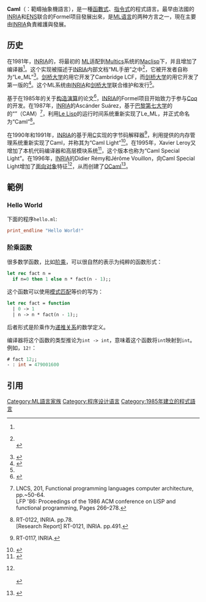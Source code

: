 {{Infobox programming language
| name                   = Caml
| logo                   = 
| paradigm               = [[编程范型|多范型]]: [[函数式编程|函数式]], [[指令式编程|指令式]]
| family = [[ML语言|ML]]
| year                   = 1985年
| typing                 = [[类型推论|类型推论]], [[类型系统|静态]], [[类型系统|强类型]]
| designer               = {{en-link|Gérard Huet}}, Guy Cousineau, Ascánder Suárez, Pierre Weis, Michel Mauny (Heavy Caml),<br /> {{en-link|Xavier Leroy}} (Caml Light)
| developer              = 
| latest release version = 0.75
| latest release date    = {{start date and age|2002|01|26}}
| latest test version    = 
| latest test date       = 
| dialects               = 
| influenced by          = [[ML语言|ML]]
| influenced             = [[OCaml|OCaml]]
| operating system       = [[跨平台|跨平台]]
| license                =
| website                = {{URL|caml.inria.fr}}}}
'''Caml'''（{{lang-en|'''C'''ategorical '''A'''bstract '''M'''achine '''L'''anguage}}：範疇抽象機語言），是一種[[函數式編程|函數式]]、[[指令式编程|指令式]]的程式語言。最早由法國的[[法國國立計算機及自動化研究院|INRIA]]和[[巴黎高等師範學院|ENS]]联合的Formel项目發展出來，是[[ML语言|ML语言]]的两种方言之一，現在主要由[[法國國立計算機及自動化研究院|INRIA]]負責維護與發展。

==历史==
在1981年，[[法国国家信息与自动化研究所|INRIA]]的{{en-link|Gérard Huet}}，将最初的{{en-link|可计算函数逻辑|Logic for Computable Functions|LCF}} [[ML语言|ML]]适配到[[Multics|Multics]]系统的[[Maclisp|Maclisp]]下，并且增加了编译器<ref name="caml-doc" />。这个实现被描述于[[法国国家信息与自动化研究所|INRIA]]内部文档“ML手册”之中<ref name="handbook">{{cite book|title=The ML Handbook, Version 6.2|series=Internal document|author= G. Cousineau, M. Gordon, G. Huet, R. Milner, L. C. Paulson, C. Wadsworth |publisher=Project Formel, INRIA|date=July 1985}}<br />{{cite web|title=Introduction to Classic ML|author=Christoph Kreitz, Vincent Rahli|year=2011|url=http://www.nuprl.org/crash/eventml/KreitzandRahli-ClassicML.pdf|quote=This handbook is a revised edition of Section 2 of ‘Edinburgh LCF’, by M. Gordon, R. Milner, and C. Wadsworth, published in 1979 as Springer Verlag Lecture Notes in Computer Science no 78. ……The language is somewhere in between the original ML from LCF and standard ML, since Guy Cousineau added the constructors and call by patterns. This is a LISP based implementation, compatible for Maclisp on Multics, Franzlisp on VAX under Unix, Zetalisp on Symbolics 3600, and Le Lisp on 68000, VAX, Multics, Perkin-Elmer, etc... Video interfaces have been implemented by Philippe Le Chenadec on Multics, and by Maurice Migeon on Symbolics 3600. The ML system is maintained and distributed jointly by INRIA and the University of Cambridge.|access-date=2021-09-09|archive-date=2022-01-29|archive-url=https://web.archive.org/web/20220129103018/http://www.nuprl.org/crash/eventml/KreitzandRahli-ClassicML.pdf}}</ref>，它被开发者自称为“Le_ML”<ref name="caml-hist">{{cite web|url=https://caml.inria.fr/about/history.en.html|title=A History of Caml|quote=The Formel team became interested in the ML language in 1980-81. ……Gérard Huet decided to make the ML implementation compatible with various Lisp compilers (MacLisp, FranzLisp, LeLisp, ZetaLisp). This work involved Guy Cousineau and Larry Paulson. ……Guy Cousineau also added algebraic data types and pattern-matching, following ideas from Robin Milner ……. At some point, this implementation was called Le_ML, a name that did not survive. It was used by Larry Paulson to develop Cambridge LCF and by Mike Gordon for the first version of HOL ……. ……<br />Our main reason for developing Caml was to use it for sofware development inside Formel. Indeed, it was used for developing the Coq system ……. We were reluctant to adopt a standard that could later prevent us from adapting the language to our programming needs. ……We did incorporate into Caml most of the improvements brought by Standard ML over Edinburgh ML. ……The first implementation of Caml appeared in 1987 and was further developed until 1992. It was created mainly by Ascander Suarez. ……<br />In 1990 and 1991, Xavier Leroy designed a completely new implementation of Caml, based on a bytecode interpreter written in C. Damien Doligez provided an excellent memory management system. ……In 1995, Xavier Leroy released Caml Special Light, which improved over Caml Light in several ways. First, an optimizing native-code compiler was added to the bytecode compiler. ……Second, Caml Special Light offered a high-level module system, designed by Xavier Leroy and inspired by the module system of Standard ML. ……Didier Rémy, later joined by Jérôme Vouillon, designed an elegant and highly expressive type system for objects and classes. This design was integrated and implemented within Caml Special Light, leading to the Objective Caml language and implementation, first released in 1996 and renamed to OCaml in 2011.|access-date=2021-09-06|archive-date=2022-04-13|archive-url=https://web.archive.org/web/20220413084146/https://caml.inria.fr/about/history.en.html}}</ref>。[[剑桥大学|剑桥大学]]的{{en-link|Lawrence Paulson}}用它开发了Cambridge LCF，而[[剑桥大学|剑桥大学]]的{{en-link|Michael J. C. Gordon}}用它开发了第一版的{{en-link|HOL|HOL (proof assistant)|HOL}}<ref name="Gordon1996">{{cite web | author={{en-link|Michael J. C. Gordon}} | year=1996 | title=From LCF to HOL: a short history | url=http://www.cl.cam.ac.uk/~mjcg/papers/HolHistory.html | access-date=2007-10-11 | archive-date=2016-09-05 | archive-url=https://web.archive.org/web/20160905201847/http://www.cl.cam.ac.uk/~mjcg/papers/HolHistory.html }}</ref>。这个ML系统由[[法国国家信息与自动化研究所|INRIA]]和[[剑桥大学|剑桥大学]]联合维护和发行<ref name="handbook" />。

基于{{en-link|Thierry Coquand}}在1985年的关于[[构造演算|构造演算]]的论文<ref>{{cite web|author={{en-link|Thierry Coquand|Thierry Coquand|T. Coquand}}, {{en-link|Gérard Huet}}|title=Constructions: a higher order proof system for mechanizing mathematics|url=https://hal.inria.fr/inria-00076155/document|publisher=RR-0401, INRIA. 1985. inria-00076155|access-date=2021-09-09|archive-date=2022-01-30|archive-url=https://web.archive.org/web/20220130135622/https://hal.inria.fr/inria-00076155/document}}</ref>，[[法国国家信息与自动化研究所|INRIA]]的Formel项目开始致力于参与[[Coq|Coq]]的开发。在1987年，[[法国国家信息与自动化研究所|INRIA]]的Ascánder Suárez，基于[[巴黎第七大学|巴黎第七大学]]的{{fr-link|Guy Cousineau}}的“{{en-link|范畴抽象机器|Categorical abstract machine}}”（CAM）<ref>{{cite web|author=G. Cousineau, P.-L. Curien, M. Mauny|title=The categorical abstract machine|year=1985|url=https://www.sciencedirect.com/science/article/pii/0167642387900207|access-date=2021-09-05|archive-date=2021-09-03|archive-url=https://web.archive.org/web/20210903015705/https://www.sciencedirect.com/science/article/pii/0167642387900207}} LNCS, 201, Functional programming languages computer architecture, pp.~50-64.<br />{{cite web|title=Implementing functional languages in the Categorical Abstract Machine|author=Michel Mauny, Ascánder Suárez|year=1986|url=http://michel.mauny.net/data/papers/mauny-suarez-1986.pdf|access-date=2021-09-06|archive-date=2022-01-28|archive-url=https://web.archive.org/web/20220128115221/http://michel.mauny.net/data/papers/mauny-suarez-1986.pdf}} LFP '86: Proceedings of the 1986 ACM conference on LISP and functional programming, Pages 266–278.</ref>，利用[[Le_Lisp|Le Lisp]]的运行时间系统重新实现了Le_ML，并正式命名为“Caml”<ref name="caml-doc">{{cite web|title=The CAML primer Version 2.6.1|author=Guy Cousineau, {{en-link|Gérard Huet}}|url=https://hal.inria.fr/inria-00070045/document|year=1990|access-date=2021-09-02|archive-date=2022-05-04|archive-url=https://web.archive.org/web/20220504232145/https://hal.inria.fr/inria-00070045/document}} RT-0122, INRIA. pp.78.<br />{{cite web|title=The CAML reference manual Version 2.6.1|url=https://hal.inria.fr/inria-00070046/document|author=Pierre Weis, Maria Virginia Aponte, Alain Laville, Michel Mauny, Ascander Suarez|year=1990|access-date=2021-09-02|archive-date=2022-04-06|archive-url=https://web.archive.org/web/20220406231614/https://hal.inria.fr/inria-00070046/document}} [Research Report] RT-0121, INRIA. pp.491.</ref>。

在1990年和1991年，[[法国国家信息与自动化研究所|INRIA]]的{{en-link|Xavier Leroy}}基于用[[C语言|C]]实现的字节码解释器<ref>{{cite web|author=Xavier Leroy|title=The ZINC experiment : an economical implementation of the ML language|year=1990|url=https://hal.inria.fr/inria-00070049/document|access-date=2021-09-06|archive-date=2022-04-06|archive-url=https://web.archive.org/web/20220406232126/https://hal.inria.fr/inria-00070049/document}} RT-0117, INRIA.</ref>，利用{{en-link|Damien Doligez}}提供的内存管理系统重新实现了Caml，并称其为“Caml Light”<ref>{{cite web|url=https://caml.inria.fr/pub/docs/manual-caml-light/|title=The Caml Light system Release 0.74, documentation and user's guide|author={{en-link|Xavier Leroy}}|year=1997|access-date=2021-09-06|archive-date=2022-03-08|archive-url=https://web.archive.org/web/20220308045958/https://caml.inria.fr/pub/docs/manual-caml-light/}}</ref>。在1995年，Xavier Leroy又增加了本机代码编译器和高层模块系统<ref name=“module”>{{cite web|author=Xavier Leroy|title=Manifest types, modules, and separate compilation|publisher=Principles of Programming Languages|year=1994|url=https://caml.inria.fr/pub/papers/xleroy-manifest_types-popl94.pdf|access-date=2021-09-07|archive-date=2021-10-22|archive-url=https://web.archive.org/web/20211022073638/https://caml.inria.fr/pub/papers/xleroy-manifest_types-popl94.pdf}}</ref>，这个版本也称为“Caml Special Light”。在1996年，[[法国国家信息与自动化研究所|INRIA]]的Didier Rémy和Jérôme Vouillon，向Caml Special Light增加了[[面向对象编程|面向对象]]特征<ref>{{cite web|author=Didier Rémy|title=Type inference for records in a natural extension of ML|publisher=Research Report RR-1431, INRIA|year=1991|url=https://hal.inria.fr/inria-00075129/document|access-date=2021-09-10|archive-date=2022-04-06|archive-url=https://web.archive.org/web/20220406233611/https://hal.inria.fr/inria-00075129/document}}<br />{{cite web|author=Didier Rémy, Jérôme Vouillon|title=Objective ML: a simple object-oriented extension of ML|url=http://gallium.inria.fr/~remy/ftp/objective-ml!popl97.pdf|year=1997|access-date=2021-09-06|archive-date=2022-01-21|archive-url=https://web.archive.org/web/20220121031810/http://gallium.inria.fr/~remy/ftp/objective-ml!popl97.pdf}}<br />{{cite web|author=Didier Rémy, Jérôme Vouillon|title=Objective ML: An effective object-oriented extension to ML|url=https://caml.inria.fr/pub/papers/remy_vouillon-objective_ml-tapos98.pdf|year=1998|access-date=2021-09-06|archive-date=2022-01-20|archive-url=https://web.archive.org/web/20220120081109/https://caml.inria.fr/pub/papers/remy_vouillon-objective_ml-tapos98.pdf}}</ref>，从而创建了[[OCaml|OCaml]]<ref>{{cite web|title=The Objective Caml system release 1.07, Documentation and user's manual|url=https://caml.inria.fr/pub/distrib/ocaml-1.07/ocaml-1.07-refman.txt|author=Xavier Leroy|year=1997|access-date=2021-09-06|archive-date=2022-01-23|archive-url=https://web.archive.org/web/20220123211218/https://caml.inria.fr/pub/distrib/ocaml-1.07/ocaml-1.07-refman.txt}}</ref>。

==範例==
===Hello World===
下面的程序<code>hello.ml</code>:
<syntaxhighlight lang="OCaml">
print_endline "Hello World!"
</syntaxhighlight>

===阶乘函数===
很多数学函数，比如[[阶乘|阶乘]]，可以很自然的表示为纯粹的函数形式：
<syntaxhighlight lang="OCaml">
let rec fact n =
  if n=0 then 1 else n * fact(n - 1);;
</syntaxhighlight>
这个函数可以使用[[模式匹配|模式匹配]]等价的写为：
<syntaxhighlight lang="OCaml">
let rec fact = function
  | 0 -> 1
  | n -> n * fact(n - 1);;
</syntaxhighlight>
后者形式是阶乘作为[[递推关系|递推关系]]的数学定义。

编译器将这个函数的类型推论为<code>int -> int</code>，意味着这个函数将<code>int</code>映射到<code>int</code>。例如，<code>12!</code>：
<syntaxhighlight lang="OCaml" highlight="2">
# fact 12;;
- : int = 479001600
</syntaxhighlight>

==引用==
{{reflist|2}}

[[Category:ML語言家族|Category:ML語言家族]]
[[Category:程序设计语言|Category:程序设计语言]]
[[Category:1985年建立的程式語言|Category:1985年建立的程式語言]]